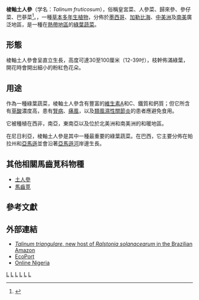 {{Speciesbox
| taxon = Talinum fruticosum
| image = Talinum crassifolium 2.jpg
| binomial_authority = ([[卡尔·林奈|L.]]) [[安托萬·羅蘭·德朱西厄|Juss.]]
| synonyms = ''[[Portulaca|Portulaca]] fruticosa'' <small>L.</small><br/>
''Portulaca triangularis'' <small>[[Nikolaus_Joseph_von_Jacquin|Jacq.]]</small><br/>
''Talinum crassifolium'' <small>(Jacq.) [[Carl_Ludwig_Willdenow|Willd.]]</small><br/>
''Talinum triangulare'' <small>(Jacq.) Willd.</small><ref name="GRIN">{{cite web |url=http://www.ars-grin.gov/cgi-bin/npgs/html/taxon.pl?402262 |title=''Talinum fruticosum'' (L.) Juss. |work=Germplasm Resources Information Network |publisher=United States Department of Agriculture |date=2003-02-19 |accessdate=2010-08-03 |archive-date=2011-02-20 |archive-url=https://web.archive.org/web/20110220003232/http://www.ars-grin.gov/cgi-bin/npgs/html/taxon.pl?402262 |dead-url=no }}</ref>
}}

'''棱軸土人參'''（学名：''Talinum fruticosum''），俗稱皇宮菜、人參菜、歸來參、參仔菜、巴蔘菜<ref>{{PLANTS|id=TATR2|taxon=Talinum triangulare|accessdate=7 December 2015}}</ref>。，一種[[草本|草本]][[多年生植物|多年生植物]]，分佈於[[墨西哥|墨西哥]]、[[加勒比海|加勒比海]]、[[中美洲|中美洲]]及[[南美|南美]]廣泛地區，是一種在[[熱帶地區|熱帶地區]]的[[綠葉蔬菜|綠葉蔬菜]]。

==形態==

棱軸土人參會呈直立生長，高度可達30至100厘米（12-39吋），枝幹佈滿綠葉，開花時會開出細小的粉紅色花朵。

==用途==

作為一種綠葉蔬菜，棱軸土人參含有豐富的[[維生素|維生素]]A和C、鐵質和鈣質；但它所含有[[草酸|草酸]]濃度高，患有[[腎病|腎病]]、[[痛風|痛風]]，以及[[類風濕性關節炎|類風濕性關節炎]]的患者應避免食用。

它被種植在西非，南亞，東南亞以及位於北美洲和南美洲的和暖地區。

在尼日利亞，棱軸土人參是其中一種最重要的綠葉蔬菜。在巴西，它主要分佈在帕拉州和[[亞馬遜|亞馬遜]]並會沿著[[亞馬遜河|亞馬遜河]]岸邊生長。

==其他相關馬齒莧科物種==
*[[土人參|土人參]]
*[[馬齒莧|馬齒莧]]

==參考文獻==
{{reflist}}

==外部連結==
{{Commons category}}
* [https://web.archive.org/web/20041009222110/http://ibws.nexenservices.com/talinum_triangulare.htm ''Talinum triangulare'', new host of ''Ralstonia solanacearum'' in the Brazilian Amazon]
* [http://ecoport.org/perl/ecoport15.pl?searchType=entityDisplay&entityId=2433 EcoPort] {{Wayback|url=http://ecoport.org/perl/ecoport15.pl?searchType=entityDisplay&entityId=2433 |date=20200718114258 }}
* [http://www.onlinenigeria.com/recipes/ingredients.asp Online Nigeria] {{Wayback|url=http://www.onlinenigeria.com/recipes/ingredients.asp |date=20161204050758 }}
{{Taxonbar}}
[[Category:石竹目|L]]
[[Category:巴西植物|L]]
[[Category:墨西哥植物|L]]
[[Category:苏里南植物|L]]
[[Category:葉菜類|L]]
[[Category:卡尔·林奈命名的生物分类|L]]